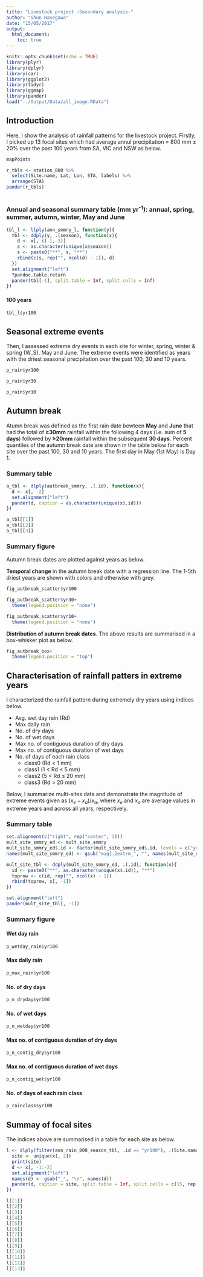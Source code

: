 ```yaml
---
title: "Livestock project -Secondary analysis-"
author: "Shun Hasegawa"
date: "15/05/2017"
output: 
  html_document:
    toc: true
---
```


```r
knitr::opts_chunk$set(echo = TRUE)
library(plyr)
library(dplyr)
library(car)
library(ggplot2)
library(tidyr)
library(ggmap)
library(pander)
load("../Output/Data/all_image.RData")

```

## Introduction
Here, I show the analysis of rainfall patterns for the livestock project. Firstly, I picked up 13 focal sites which had average annul precipitation = 800 mm ± 20% over the past 100 years from SA, VIC and NSW as below.

```r
mapPoints
```

```r
r_tbls <- station_800 %>% 
  select(Site.name, Lat, Lon, STA, labels) %>% 
  arrange(STA)
pander(r_tbls)
  
```



### Annual and seasonal summary table (mm yr^-1^): annual, spring, summer, autumn, winter, May and June

```r
tbl_l <- llply(ann_smmry_l, function(y){
  tbl <- ddply(y, .(season), function(x){
    d <- x[, c(-1,-3)]
    s <- as.character(unique(x$season))
    s <- paste0("**", s, "**")
    rbind(c(s, rep("", ncol(d) - 1)), d)
  })
  set.alignment("left")
  ?pandoc.table.return
  pander(tbl[-1], split.table = Inf, split.cells = Inf)
})

```

#### 100 years
```r
tbl_l$yr100
```

<!-- #### 30 years -->
<!-- ```{r ann_rain_tbl_30, echo = FALSE, results='asis'} -->
<!-- tbl_l$yr30 -->
<!-- ``` -->

<!-- #### 10 years -->
<!-- ```{r ann_rain_tbl_10, echo = FALSE, results='asis'} -->
<!-- tbl_l$yr10 -->
<!-- ``` -->



## Seasonal extreme events
Then, I assessed extreme dry events in each site for winter, spring, winter & spring (W_S), May and June. The extreme events were identified as years with the driest seasonal precipitation over the past 100, 30 and 10 years.

```r
p_rain$yr100
```

```r
p_rain$yr30
```

```r
p_rain$yr10
```


## Autumn break
Atumn break was defined as the first rain date bewteen **May** and **June** that had the total of **≥30mm** rainfall within the following 4 days (i.e. sum of **5 days**) followed by **≥20mm** rainfall within the subsequent **30 days**.  Percent quantiles of the autumn break date are shown in the table below for each site over the past 100, 30 and 10 years. The first day in May (1st May) is Day 1.

### Summary table
```r
a_tbl <- dlply(autbreak_smmry, .(.id), function(x){
  d <- x[, -2]
  set.alignment("left")
  pander(d, caption = as.character(unique(x$.id)))
})

a_tbl[[1]]
a_tbl[[2]]
a_tbl[[3]]
```

### Summary figure
Autumn break dates are plotted against years as below.

**Temporal change** in the autumn break date with a regression line. The 1-5th driest years are shown with colors and otherwise with grey.


```r
fig_autbreak_scatter$yr100
```

```r
fig_autbreak_scatter$yr30+
  theme(legend.position = "none")
```

```r
fig_autbreak_scatter$yr10+
  theme(legend.position = "none")
```

**Distribution of autumn break dates**. The above results are summarised in a box-whisker plot as below.

```r
fig_autbreak_box+
  theme(legend.position = "top")
```


## Characterisation of rainfall patters in extreme years
I characterized the rainfall pattern during extremely dry years using indices below.

* Avg. wet day rain (Rd)
* Max daily rain
* No. of dry days
* No. of wet days
* Max no. of contiguous duration of dry days
* Max no. of contiguous duration of wet days
* No. of days of each rain class
    + class0 (Rd < 1 mm)
    + class1 (1 < Rd $\leq$ 5 mm)
    + class2 (5 < Rd $\leq$ 20 mm)
    + class3 (Rd > 20 mm)


Below, I summarize multi-sites data and demonstrate the magnitude of extreme events given as $(x_e-x_a)/x_a$, where $x_e$ and $x_a$ are average values in extreme years and across all years, respectively.

### Summary table

```r
set.alignment(c("right", rep("center", 3)))
mult_site_smmry_ed <- mult_site_smmry
mult_site_smmry_ed$.id <- factor(mult_site_smmry_ed$.id, levels = c("yr100", "yr30", "yr10"))
names(mult_site_smmry_ed) <- gsub("mag[.]extrm_", "", names(mult_site_smmry_ed))

mult_site_tbl <- ddply(mult_site_smmry_ed, .(.id), function(x){
  id <- paste0("**", as.character(unique(x$.id)), "**")
  toprow <- c(id, rep("", ncol(x) - 1))
  rbind(toprow, x[, -1])
})

set.alignment("left")
pander(mult_site_tbl[, -1])
```


### Summary figure

#### Wet day rain
```r
p_wetday_rain$yr100
```


#### Max daily rain
```r
p_max_rain$yr100
```


#### No. of dry days
```r
p_n_dryday$yr100
```

#### No. of wet days
```r
p_n_wetday$yr100
```


#### Max no. of contiguous duration of dry days
```r
p_n_contig_dry$yr100
```


#### Max no. of contiguous duration of wet days
```r
p_n_contig_wet$yr100
```


#### No. of days of each rain class
```r
p_rainclass$yr100
```

## Summay of focal sites
The indices above are summarised in a table for each site as below.

```r
l <- dlply(filter(ann_rain_800_season_tbl, .id == "yr100"), .(Site.name),  function(x){
  site <- unique(x[, 2])
  print(site)
  d <- x[, -1:-2]
  set.alignment("left")
  names(d) <- gsub("_", "\n", names(d))
  pander(d, caption = site, split.table = Inf, split.cells = c(15, rep(5, 11)))
})

l[[1]]
l[[2]]
l[[3]]
l[[4]]
l[[5]]
l[[6]]
l[[7]]
l[[8]]
l[[9]]
l[[10]]
l[[11]]
l[[12]]
l[[13]]
```


